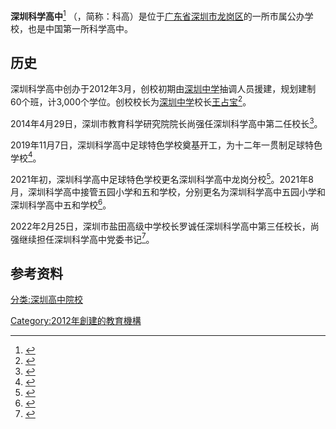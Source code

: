 {{expand|time=2014-02-17T07:11:30+00:00}}
{{Infobox School
| name = 深圳科学高中
| other_name = Shenzhen High School of Science<br>深圳第六高级中学
| image = Shenzhen High School of Science Logo.png
| logo = 
| motto = 学会理解 创造未来
| established = 2012年3月
| type = 公办学校
| language = [[汉语普通话|汉语普通话]]
| religion = 
| affiliation = [[深圳市教育局|深圳市教育局]]（坂田本部、龙岗分校）<br>龙岗区教育局（五园小学、五和学校）
| district = [[龙岗区|龙岗区]]
| grades = 1-12
| founder = [[王占宝|王占宝]]
| president = 
| Secretary = 尚强
| principal = 罗诚
| vice_principal = 赵爱军、吴昊、王佳斌
| assistaant_principal = 
| dean = 
| college = 
| house = 
| su = 
| sc = 
| cs = 
| cc = 
| faculty = 
| staff = 
| students = 
| area = 12万余平方米
| colors = [[玫红色|玫红色]] {{color box|#76263f}}
| athletics = 
| conference = 
| address = {{CHN}}[[广东省|广东省]][[深圳市|深圳市]][[龙岗区|龙岗区]]<br>坂田本部：[[坂田街道|坂田街道]]环城东路<br>龙岗分校：[[坪地街道|坪地街道]]湿地公园北侧<br>五园小学：[[坂田街道|坂田街道]]环城南路<br>五和学校：[[坂田街道|坂田街道]]雅园路
| website = [http://www.szkegao.net/ 深圳市科学高中]
}}
 
'''深圳科学高中'''<ref>{{cite web|url=http://www.szkegao.net/about/about.aspx?id=21|title=深圳市科学高中简介|work=深圳市科学高中|accessdate=2015-01-05|deadurl=yes|archiveurl=https://web.archive.org/web/20150105103456/http://www.szkegao.net/about/about.aspx?id=21|archivedate=2015-01-05}}</ref> （{{lang-en|Shenzhen High School of Science}}，简称：科高）是位于[[广东省|广东省]][[深圳市|深圳市]][[龙岗区|龙岗区]]的一所市属公办学校，也是中国第一所科学高中。

== 历史 ==
深圳科学高中创办于2012年3月，创校初期由[[深圳中学|深圳中学]]抽调人员援建，规划建制60个班，计3,000个学位。创校校长为[[深圳中学|深圳中学]]校长[[王占宝|王占宝]]<ref>{{cite web|title=关于成立深圳市第六高级中学筹建工作领导小组的通知|url=http://www.shenzhong.net/news/201232/n39895473.html|accessdate=2015-01-05|work=[[深圳中学|深圳中学]]|archiveurl=https://web.archive.org/web/20150105113304/http://www.shenzhong.net/news/201232/n39895473.html|archivedate=2015年1月5日|deadurl=yes|df=}}</ref>。

2014年4月29日，深圳市教育科学研究院院长尚强任深圳科学高中第二任校长<ref>{{cite web|url=http://www.szeb.edu.cn/SZEB/HTMLDynamic/QTRSB_145/201404/info50297.html|title=深圳市教育局关于尚强等职务任免的通知|work=深圳市教育局|accessdate=2015-01-05|deadurl=yes|archiveurl=https://web.archive.org/web/20150105132119/http://www.szeb.edu.cn/SZEB/HTMLDynamic/QTRSB_145/201404/info50297.html|archivedate=2015-01-05}}</ref>。

2019年11月7日，深圳科学高中足球特色学校奠基开工，为十二年一贯制足球特色学校<ref>{{Cite web|title=拜仁深圳足球学校·深圳科学高中分校奠基开工--体育--人民网|url=http://sports.people.com.cn/n1/2019/1107/c33518-31443763.html|access-date=2021-05-22|work=sports.people.com.cn|archive-date=2021-05-22|archive-url=https://web.archive.org/web/20210522151439/http://sports.people.com.cn/n1/2019/1107/c33518-31443763.html|dead-url=no}}</ref>。

2021年初，深圳科学高中足球特色学校更名深圳科学高中龙岗分校<ref>{{Cite web|title=深圳各高中招生计划来了！深中指标生减少，科高扩招300人|url=https://xw.qq.com/amphtml/20210520A07PUC00|access-date=2021-05-22|work=xw.qq.com}}</ref>。2021年8月，深圳科学高中接管五园小学和五和学校，分别更名为深圳科学高中五园小学和深圳科学高中五和学校<ref>{{Cite web|title=深圳科学高中迎来两所新分校，“一校四部”涵盖小初高全学段|url=https://xw.qq.com/amphtml/20210812A0FY0V00|access-date=2021-09-03|work=xw.qq.com|archive-date=2021-09-03|archive-url=https://web.archive.org/web/20210903141421/https://xw.qq.com/amphtml/20210812A0FY0V00|dead-url=no}}</ref>。

2022年2月25日，深圳市盐田高级中学校长罗诚任深圳科学高中第三任校长，尚强继续担任深圳科学高中党委书记<ref>{{Cite web|title=罗诚任深圳科学高中校长_腾讯新闻|url=https://new.qq.com/omn/20220225/20220225A0A98500.html|access-date=2022-02-25|work=new.qq.com}}</ref>。

== 参考资料 ==
{{reflist|2}}



{{深圳普通高中院校}}


[[分类:深圳高中院校|分类:深圳高中院校]]
[[Category:2012年創建的教育機構|Category:2012年創建的教育機構]]